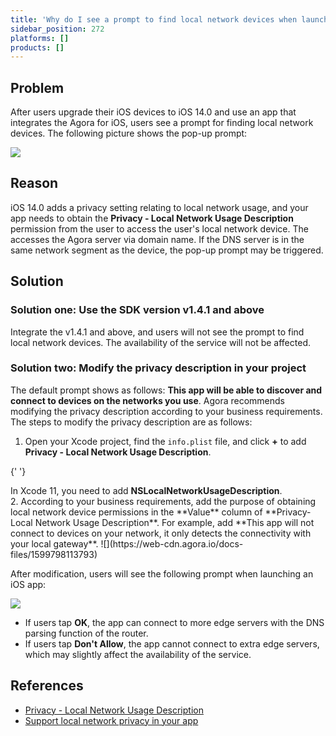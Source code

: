 ```yaml
---
title: 'Why do I see a prompt to find local network devices when launching an iOS app integrated with the Agora <Vg k="MESS_SDK" />?'
sidebar_position: 272
platforms: []
products: []
---
```



## Problem

After users upgrade their iOS devices to iOS 14.0 and use an app that integrates the Agora <Vg k="MESS_SDK" /> for iOS, users see a prompt for finding local network devices. The following picture shows the pop-up prompt:

![](https://web-cdn.agora.io/docs-files/1599797972248)

## Reason

iOS 14.0 adds a privacy setting relating to local network usage, and your app needs to obtain the **Privacy - Local Network Usage Description** permission from the user to access the user's local network device. The <Vg k="MESS_SDK" /> accesses the Agora server via domain name. If the DNS server is in the same network segment as the device, the pop-up prompt may be triggered.

## Solution

### Solution one: Use the SDK version v1.4.1 and above

Integrate the <Vg k="MESS_SDK" /> v1.4.1 and above, and users will not see the prompt to find local network devices. The availability of the <Vg k="MESS" /> service will not be affected.

### Solution two: Modify the privacy description in your project

The default prompt shows as follows: **This app will be able to discover and connect to devices on the networks you use**. Agora recommends modifying the privacy description according to your business requirements. The steps to modify the privacy description are as follows:

1. Open your Xcode project, find the `info.plist` file, and click **+** to add **Privacy - Local Network Usage Description**.

{' '}

<div class="alert info">
  In Xcode 11, you need to add <b>NSLocalNetworkUsageDescription</b>.
</div>
2. According to your business requirements, add the purpose of obtaining local network device permissions
in the **Value** column of **Privacy-Local Network Usage Description**. For example, add **This app will
not connect to devices on your network, it only detects the connectivity with your local gateway**. ![](https://web-cdn.agora.io/docs-files/1599798113793)

After modification, users will see the following prompt when launching an iOS app:

![](https://web-cdn.agora.io/docs-files/1599798127052)

- If users tap **OK**, the app can connect to more edge servers with the DNS parsing function of the router.
- If users tap **Don't Allow**, the app cannot connect to extra edge servers, which may slightly affect the availability of the <Vg k="MESS" /> service.

## References

- [Privacy - Local Network Usage Description](https://developer.apple.com/documentation/bundleresources/information_property_list/nslocalnetworkusagedescription)
- [Support local network privacy in your app](https://developer.apple.com/videos/play/wwdc2020/10110/)
